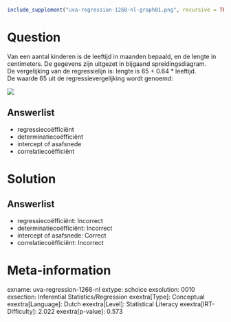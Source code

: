 ```r
include_supplement("uva-regression-1268-nl-graph01.png", recursive = TRUE)
```

Question
========

Van een aantal kinderen is de leeftijd in maanden bepaald, en de lengte
in centimeters. De gegevens zijn uitgezet in bijgaand
spreidingsdiagram.\
De vergelijking van de regressielijn is: lengte is 65 + 0.64 \*
leeftijd.\
De waarde 65 uit de regressievergelijking wordt genoemd:

![](uva-regression-1268-nl-graph01.png)

Answerlist
----------

* regressiecoëfficiënt
* determinatiecoëfficiënt
* intercept of asafsnede
* correlatiecoëfficiënt

Solution
========

Answerlist
----------

* regressiecoëfficiënt: Incorrect
* determinatiecoëfficiënt: Incorrect
* intercept of asafsnede: Correct
* correlatiecoëfficiënt: Incorrect

Meta-information
================
exname: uva-regression-1268-nl
extype: schoice
exsolution: 0010
exsection: Inferential Statistics/Regression
exextra[Type]: Conceptual
exextra[Language]: Dutch
exextra[Level]: Statistical Literacy
exextra[IRT-Difficulty]: 2.022
exextra[p-value]: 0.573
